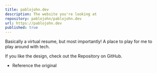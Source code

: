 ```yaml
---
title: pablojohn.dev
description: The website you're looking at
repository: pablojohn/pablojohn.dev
url: https://pablojohn.dev
published: true
---
```


Basically a virtual resume, but most importantly! A place to play for me to play around with tech.

If you like the design, check out the Repository on GitHub.
- Reference the original

